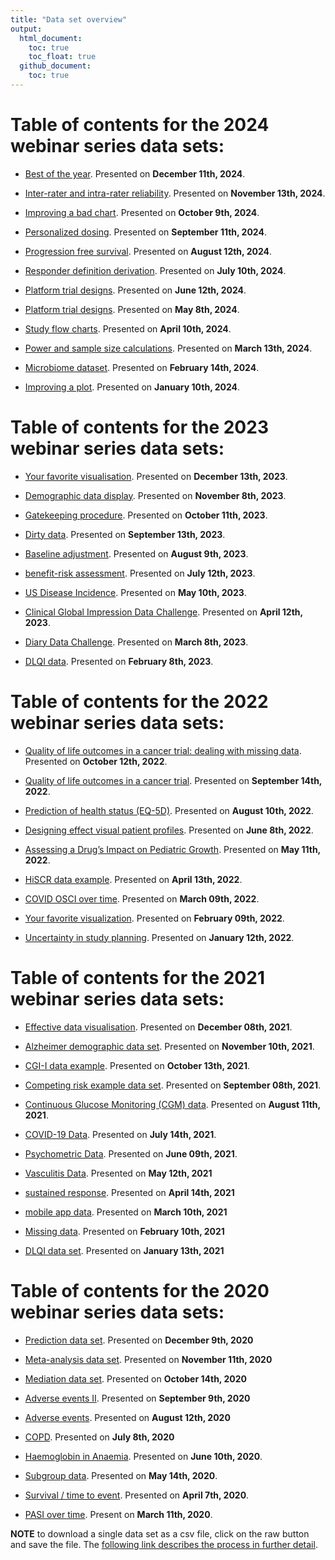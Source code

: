 ```yaml
---
title: "Data set overview"
output:
  html_document:
    toc: true
    toc_float: true
  github_document:
    toc: true
---
```


# Table of contents for the 2024 webinar series data sets:

- [Best of the year](https://github.com/VIS-SIG/Wonderful-Wednesdays/tree/master/data/2024/2024-12-11). Presented on **December 11th, 2024**.

- [Inter-rater and intra-rater reliability](https://github.com/VIS-SIG/Wonderful-Wednesdays/tree/master/data/2024/2024-10-09). Presented on **November 13th, 2024**.

- [Improving a bad chart](https://github.com/VIS-SIG/Wonderful-Wednesdays/tree/master/data/2024/2024-10-09). Presented on **October 9th, 2024**.

- [Personalized dosing](https://github.com/VIS-SIG/Wonderful-Wednesdays/tree/master/data/2024/2024-09-11). Presented on **September 11th, 2024**.

- [Progression free survival](https://github.com/VIS-SIG/Wonderful-Wednesdays/tree/master/data/2024/2024-08-12). Presented on **August 12th, 2024**.

- [Responder definition derivation](https://github.com/VIS-SIG/Wonderful-Wednesdays/tree/master/data/2024/2024-07-10). Presented on **July 10th, 2024**.

- [Platform trial designs](https://github.com/VIS-SIG/Wonderful-Wednesdays/tree/master/data/2024/2024-06-12). Presented on **June 12th, 2024**.

- [Platform trial designs](https://github.com/VIS-SIG/Wonderful-Wednesdays/tree/master/data/2024/2024-05-08). Presented on **May 8th, 2024**.

- [Study flow charts](https://github.com/VIS-SIG/Wonderful-Wednesdays/tree/master/data/2024/2024-04-10). Presented on **April 10th, 2024**.

- [Power and sample size calculations](https://github.com/VIS-SIG/Wonderful-Wednesdays/tree/master/data/2024/2024-03-13). Presented on **March 13th, 2024**.

- [Microbiome dataset](https://github.com/VIS-SIG/Wonderful-Wednesdays/tree/master/data/2024/2024-02-14). Presented on **February 14th, 2024**.

- [Improving a plot](https://github.com/VIS-SIG/Wonderful-Wednesdays/tree/master/data/2024/2024-01-10). Presented on **January 10th, 2024**.

# Table of contents for the 2023 webinar series data sets:

- [Your favorite visualisation](https://github.com/VIS-SIG/Wonderful-Wednesdays/tree/master/data/2023/2023-12-13). Presented on **December 13th, 2023**.

- [Demographic data display](https://github.com/VIS-SIG/Wonderful-Wednesdays/tree/master/data/2023/2023-10-11). Presented on **November 8th, 2023**.

- [Gatekeeping procedure](https://github.com/VIS-SIG/Wonderful-Wednesdays/tree/master/data/2023/2023-10-11). Presented on **October 11th, 2023**.

- [Dirty data](https://github.com/VIS-SIG/Wonderful-Wednesdays/tree/master/data/2023/2023-09-13). Presented on **September 13th, 2023**.

- [Baseline adjustment](https://github.com/VIS-SIG/Wonderful-Wednesdays/tree/master/data/2023/2023-08-09). Presented on **August 9th, 2023**.

- [benefit-risk assessment](https://github.com/RMine-rgb/Wonderful-Wednesdays/tree/master/data/2023/2023-07-12). Presented on **July 12th, 2023**.

- [US Disease Incidence](https://github.com/VIS-SIG/Wonderful-Wednesdays/tree/master/data/2023/2023-05-10). Presented on **May 10th, 2023**.

- [Clinical Global Impression Data Challenge](https://github.com/VIS-SIG/Wonderful-Wednesdays/tree/master/data/2023/2023-04-12). Presented on **April 12th, 2023**.

- [Diary Data Challenge](https://github.com/VIS-SIG/Wonderful-Wednesdays/tree/master/data/2023/2023-02-08). Presented on **March 8th, 2023**.

- [DLQI data](https://github.com/VIS-SIG/Wonderful-Wednesdays/tree/master/data/2023/2023-02-08). Presented on **February 8th, 2023**.

# Table of contents for the 2022 webinar series data sets:

- [Quality of life outcomes in a cancer trial: dealing with missing data](https://github.com/VIS-SIG/Wonderful-Wednesdays/tree/master/data/2022/2022-10-12). Presented on **October 12th, 2022**.

- [Quality of life outcomes in a cancer trial](https://github.com/VIS-SIG/Wonderful-Wednesdays/tree/master/data/2022/2022-09-14). Presented on **September 14th, 2022**.

- [Prediction of health status (EQ-5D)](https://github.com/VIS-SIG/Wonderful-Wednesdays/tree/master/data/2022/2022-08-10). Presented on **August 10th, 2022**.

- [Designing effect visual patient profiles](https://github.com/VIS-SIG/Wonderful-Wednesdays/tree/master/data/2022/2022-06-08). Presented on **June 8th, 2022**.

- [Assessing a Drug's Impact on Pediatric Growth](https://github.com/VIS-SIG/Wonderful-Wednesdays/tree/master/data/2022/2022-05-11). Presented on **May 11th, 2022**.

- [HiSCR data example](https://github.com/VIS-SIG/Wonderful-Wednesdays/tree/master/data/2022/2022-04-13). Presented on **April 13th, 2022**.

- [COVID OSCI over time](https://github.com/VIS-SIG/Wonderful-Wednesdays/tree/master/data/2022/2022-03-09). Presented on **March 09th, 2022**.

- [Your favorite visualization](https://github.com/VIS-SIG/Wonderful-Wednesdays/tree/master/data/2022/2022-02-09). Presented on **February 09th, 2022**.

- [Uncertainty in study planning](https://github.com/VIS-SIG/Wonderful-Wednesdays/tree/master/data/2022/2022-01-12). Presented on **January 12th, 2022**.

# Table of contents for the 2021 webinar series data sets:

- [Effective data visualisation](https://github.com/VIS-SIG/Wonderful-Wednesdays/tree/master/data/2021/2021-12-08). Presented on **December 08th, 2021**.

- [Alzheimer demographic data set](https://github.com/VIS-SIG/Wonderful-Wednesdays/tree/master/data/2021/2021-11-10). Presented on **November 10th, 2021**.

- [CGI-I data example](https://github.com/VIS-SIG/Wonderful-Wednesdays/tree/master/data/2021/2021-10-13). Presented on **October 13th, 2021**.

- [Competing risk example data set](https://github.com/VIS-SIG/Wonderful-Wednesdays/tree/master/data/2021/2021-09-08). Presented on **September 08th, 2021**.

- [Continuous Glucose Monitoring (CGM) data](https://github.com/VIS-SIG/Wonderful-Wednesdays/tree/master/data/2021/2021-08-11). Presented on **August 11th, 2021**.

- [COVID-19 Data](https://github.com/VIS-SIG/Wonderful-Wednesdays/tree/master/data/2021/2021-07-14). Presented on **July 14th, 2021**.

- [Psychometric Data](https://github.com/VIS-SIG/Wonderful-Wednesdays/tree/master/data/2021/2021-06-09). Presented on **June 09th, 2021**.

- [Vasculitis Data](https://github.com/VIS-SIG/Wonderful-Wednesdays/tree/master/data/2021/2021-05-12). Presented on **May 12th, 2021**

- [sustained response](https://github.com/VIS-SIG/Wonderful-Wednesdays/tree/master/data/2021/2021-04-14). Presented on **April 14th, 2021**

- [mobile app data](https://github.com/VIS-SIG/Wonderful-Wednesdays/tree/master/data/2021/2021-03-10). Presented on **March 10th, 2021**

- [Missing data](https://github.com/VIS-SIG/Wonderful-Wednesdays/tree/master/data/2021/2021-02-10). Presented on **February 10th, 2021**

- [DLQI data set](https://github.com/VIS-SIG/Wonderful-Wednesdays/tree/master/data/2021/2021-01-13). Presented on **January 13th, 2021**

# Table of contents for the 2020 webinar series data sets:

- [Prediction data set](https://github.com/VIS-SIG/Wonderful-Wednesdays/tree/master/data/2020/2020-12-09). Presented on **December 9th, 2020**

- [Meta-analysis data set](https://github.com/VIS-SIG/Wonderful-Wednesdays/tree/master/data/2020/2020-11-11). Presented on **November 11th, 2020**

- [Mediation data set](https://github.com/VIS-SIG/Wonderful-Wednesdays/tree/master/data/2020/2020-10-14). Presented on **October 14th, 2020**

- [Adverse events II](https://github.com/VIS-SIG/Wonderful-Wednesdays/tree/master/data/2020/2020-09-09). Presented on **September 9th, 2020**

- [Adverse events](https://github.com/VIS-SIG/Wonderful-Wednesdays/tree/master/data/2020/2020-08-12). Presented on **August 12th, 2020**

- [COPD](https://github.com/VIS-SIG/Wonderful-Wednesdays/tree/master/data/2020/2020-07-08). Presented on **July 8th, 2020**

- [Haemoglobin in Anaemia](https://github.com/VIS-SIG/Wonderful-Wednesdays/tree/master/data/2020/2020-06-10). Presented on **June 10th, 2020**.

- [Subgroup data](https://github.com/VIS-SIG/Wonderful-Wednesdays/tree/master/data/2020/2020-05-13). Presented on **May 14th, 2020**.

- [Survival / time to event](https://github.com/VIS-SIG/Wonderful-Wednesdays/tree/master/data/2020/2020-04-08). Presented on **April 7th, 2020**. 

- [PASI over time](https://github.com/VIS-SIG/Wonderful-Wednesdays/tree/master/data/2020/2020-03-11). Present on **March 11th, 2020**.

**NOTE** to download a single data set as a csv file, click on the raw button and save the file. The [following link describes the process in further detail](https://stackoverflow.com/questions/4604663/download-single-files-from-github).